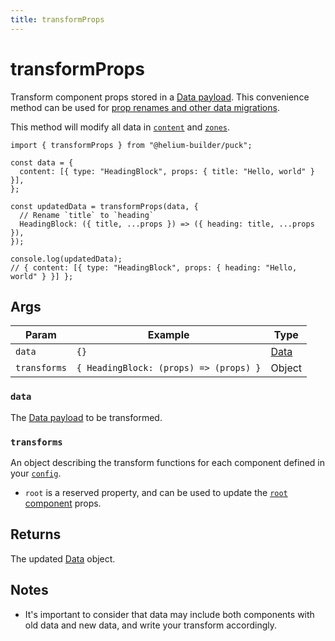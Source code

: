 ```yaml
---
title: transformProps
---
```


# transformProps

Transform component props stored in a [Data payload](/docs/api-reference/data). This convenience method can be used for [prop renames and other data migrations](/docs/integrating-puck/data-migration).

This method will modify all data in [`content`](/docs/api-reference/data#content) and [`zones`](/docs/api-reference/data#zones).

```tsx copy showLineNumbers {7-10}
import { transformProps } from "@helium-builder/puck";

const data = {
  content: [{ type: "HeadingBlock", props: { title: "Hello, world" } }],
};

const updatedData = transformProps(data, {
  // Rename `title` to `heading`
  HeadingBlock: ({ title, ...props }) => ({ heading: title, ...props }),
});

console.log(updatedData);
// { content: [{ type: "HeadingBlock", props: { heading: "Hello, world" } }] };
```

## Args

| Param        | Example                                | Type                             |
| ------------ | -------------------------------------- | -------------------------------- |
| `data`       | `{}`                                   | [Data](/docs/api-reference/data) |
| `transforms` | `{ HeadingBlock: (props) => (props) }` | Object                           |

### `data`

The [Data payload](/docs/api-reference/data) to be transformed.

### `transforms`

An object describing the transform functions for each component defined in your [`config`](/docs/api-reference/configuration/config).

- `root` is a reserved property, and can be used to update the [`root` component](/docs/api-reference/configuration/config#root) props.

## Returns

The updated [Data](/docs/api-reference/data) object.

## Notes

- It's important to consider that data may include both components with old data and new data, and write your transform accordingly.

